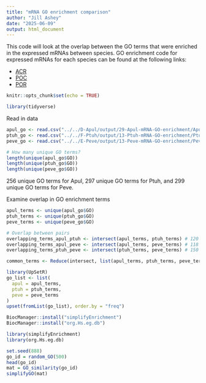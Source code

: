 ```yaml
---
title: "mRNA GO enrichment comparison"
author: "Jill Ashey"
date: "2025-06-09"
output: html_document
---
```


This code will look at the overlap between the GO terms that were enriched in the expressed mRNAs between species. GO enrichment code for expressed mRNAs for each species can be found at the following links: 

- [ACR](https://github.com/urol-e5/deep-dive-expression/blob/main/D-Apul/code/29-Apul-mRNA-GO-enrichment.Rmd)
- [POC](https://github.com/urol-e5/deep-dive-expression/blob/main/F-Ptuh/code/13-Ptuh-mRNA-GO-enrichment.Rmd)
- [POR](https://github.com/urol-e5/deep-dive-expression/blob/main/E-Peve/code/13-Peve-mRNA-GO-enrichment.Rmd) 

```r
knitr::opts_chunk$set(echo = TRUE)

library(tidyverse)
```

Read in data 
```r
apul_go <- read.csv("../../D-Apul/output/29-Apul-mRNA-GO-enrichment/Apul-GO_en_sig_expressed_genes.csv")
ptuh_go <- read.csv("../../F-Ptuh/output/13-Ptuh-mRNA-GO-enrichment/Ptuh-GO_en_sig_expressed_genes.csv")
peve_go <- read.csv("../../E-Peve/output/13-Peve-mRNA-GO-enrichment/Peve-GO_en_sig_expressed_genes.csv")

# How many unique GO terms?
length(unique(apul_go$GO))
length(unique(ptuh_go$GO))
length(unique(peve_go$GO))
```

256 unique GO terms for Apul, 297 unique GO terms for Ptuh, and 299 unique GO terms for Peve. 

Examine overlap in GO enrichment terms
```r
apul_terms <- unique(apul_go$GO)
ptuh_terms <- unique(ptuh_go$GO)
peve_terms <- unique(peve_go$GO)

# Overlap between pairs 
overlapping_terms_apul_ptuh <- intersect(apul_terms, ptuh_terms) # 120 overlapping terms
overlapping_terms_apul_peve <- intersect(apul_terms, peve_terms) # 118 overlapping terms
overlapping_terms_ptuh_peve <- intersect(ptuh_terms, peve_terms) # 150 overlapping terms

common_terms <- Reduce(intersect, list(apul_terms, ptuh_terms, peve_terms)) # 88 common terms
```

```r
library(UpSetR)
go_list <- list(
  apul = apul_terms,
  ptuh = ptuh_terms,
  peve = peve_terms
)
upset(fromList(go_list), order.by = "freq")
```

```r
BiocManager::install("simplifyEnrichment")
BiocManager::install("org.Hs.eg.db")

library(simplifyEnrichment)
library(org.Hs.eg.db)

set.seed(888)
go_id = random_GO(500)
head(go_id)
mat = GO_similarity(go_id)
simplifyGO(mat)
```



